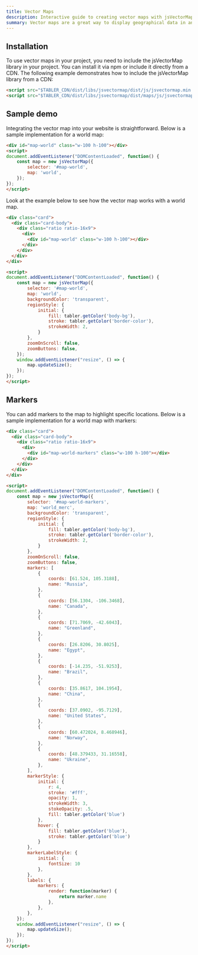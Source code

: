 ```yaml
---
title: Vector Maps
description: Interactive guide to creating vector maps with jsVectorMap.
summary: Vector maps are a great way to display geographical data in an interactive and visually appealing way. Learn how to create vector maps with jsVectorMap.
---
```


## Installation

To use vector maps in your project, you need to include the jsVectorMap library in your project. You can install it via npm or include it directly from a CDN. The following example demonstrates how to include the jsVectorMap library from a CDN:

```html
<script src="$TABLER_CDN/dist/libs/jsvectormap/dist/js/jsvectormap.min.js"></script>
<script src="$TABLER_CDN/dist/libs/jsvectormap/dist/maps/js/jsvectormap-world.js"></script>
```

## Sample demo

Integrating the vector map into your website is straightforward. Below is a sample implementation for a world map:

```html
<div id="map-world" class="w-100 h-100"></div>
<script>
document.addEventListener("DOMContentLoaded", function() {
	const map = new jsVectorMap({
		selector: '#map-world',
		map: 'world',
	});
});
</script>
```

Look at the example below to see how the vector map works with a world map.

```html example vendors height="30rem" libs="jsvectormap,jsvectormap-world" columns={2} centered
<div class="card">
  <div class="card-body">
    <div class="ratio ratio-16x9">
      <div>
        <div id="map-world" class="w-100 h-100"></div>
      </div>
    </div>
  </div>
</div>

<script>
document.addEventListener("DOMContentLoaded", function() {
	const map = new jsVectorMap({
		selector: '#map-world',
		map: 'world',
		backgroundColor: 'transparent',
		regionStyle: {
			initial: {
				fill: tabler.getColor('body-bg'),
				stroke: tabler.getColor('border-color'),
				strokeWidth: 2,
			}
		},
		zoomOnScroll: false,
		zoomButtons: false,
	});
	window.addEventListener("resize", () => {
		map.updateSize();
	});
});
</script>
```

## Markers

You can add markers to the map to highlight specific locations. Below is a sample implementation for a world map with markers:

```html example vendors height="30rem" libs="jsvectormap,jsvectormap-world-merc" columns={2} centered
<div class="card">
  <div class="card-body">
    <div class="ratio ratio-16x9">
      <div>
        <div id="map-world-markers" class="w-100 h-100"></div>
      </div>
    </div>
  </div>
</div>

<script>
document.addEventListener("DOMContentLoaded", function() {
	const map = new jsVectorMap({
		selector: '#map-world-markers',
		map: 'world_merc',
		backgroundColor: 'transparent',
		regionStyle: {
			initial: {
				fill: tabler.getColor('body-bg'),
				stroke: tabler.getColor('border-color'),
				strokeWidth: 2,
			}
		},
		zoomOnScroll: false,
		zoomButtons: false,
		markers: [
			{
				coords: [61.524, 105.3188],
				name: "Russia",
			},
			{
				coords: [56.1304, -106.3468],
				name: "Canada",
			},
			{
				coords: [71.7069, -42.6043],
				name: "Greenland",
			},
			{
				coords: [26.8206, 30.8025],
				name: "Egypt",
			},
			{
				coords: [-14.235, -51.9253],
				name: "Brazil",
			},
			{
				coords: [35.8617, 104.1954],
				name: "China",
			},
			{
				coords: [37.0902, -95.7129],
				name: "United States",
			},
			{
				coords: [60.472024, 8.468946],
				name: "Norway",
			},
			{
				coords: [48.379433, 31.16558],
				name: "Ukraine",
			},
		],
		markerStyle: {
			initial: {
				r: 4,
				stroke: '#fff',
				opacity: 1,
				strokeWidth: 3,
				stokeOpacity: .5,
				fill: tabler.getColor('blue')
			},
			hover: {
				fill: tabler.getColor('blue'),
				stroke: tabler.getColor('blue')
			}
		},
		markerLabelStyle: {
			initial: {
				fontSize: 10
			},
		},
		labels: {
			markers: {
				render: function(marker) {
					return marker.name
				},
			},
		},
	});
	window.addEventListener("resize", () => {
		map.updateSize();
	});
});
</script>
```